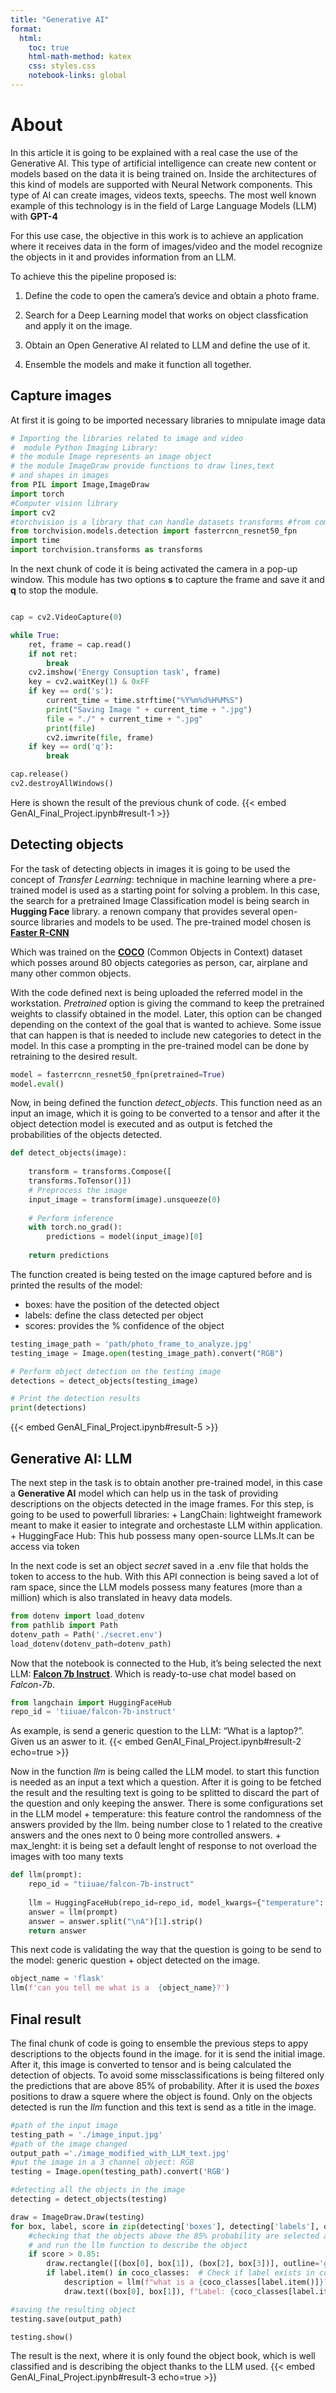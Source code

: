 ```yaml
---
title: "Generative AI"
format:
  html:
    toc: true
    html-math-method: katex
    css: styles.css
    notebook-links: global
---
```


# About

In this article it is going to be explained with a real case the use of the Generative AI. This type of  artificial intelligence can create new content or models based on the data it is being trained on. Inside the architectures of this kind of models are supported with Neural Network components. This type of AI can create images, videos texts, speechs. The most well known example of this technology is in the field of Large Language Models (LLM) with **GPT-4**

For this use case, the objective in this work is to achieve an application where it receives data in the form of images/video and the model recognize the objects in it and provides information from an LLM.

To achieve this the pipeline proposed is:

1. Define the code to open the camera's device and obtain a photo frame.

2. Search for a Deep Learning model that works on object classfication and apply it on the image.

3. Obtain an Open Generative AI related to LLM and define the use of it.

4. Ensemble the models and make it function all together.

## Capture images

At first it is going to be imported necessary libraries to mnipulate image data
```python
# Importing the libraries related to image and video
#  module Python Imaging Library:
# the module Image represents an image object
# the module ImageDraw provide functions to draw lines,text 
# and shapes in images
from PIL import Image,ImageDraw
import torch
#Computer vision library
import cv2
#torchvision is a library that can handle datasets transforms #from computer vision tasks
from torchvision.models.detection import fasterrcnn_resnet50_fpn
import time
import torchvision.transforms as transforms
```

In the next chunk of code it is being activated the camera in a pop-up window. This module has two options **s** to capture the frame and save it and **q** to stop the module.

```python

cap = cv2.VideoCapture(0)

while True:
    ret, frame = cap.read()
    if not ret: 
        break
    cv2.imshow('Energy Consuption task', frame)
    key = cv2.waitKey(1) & 0xFF
    if key == ord('s'):
        current_time = time.strftime("%Y%m%d%H%M%S")
        print("Saving Image " + current_time + ".jpg")
        file = "./" + current_time + ".jpg"
        print(file)
        cv2.imwrite(file, frame)
    if key == ord('q'):
        break

cap.release()
cv2.destroyAllWindows()
```
Here is shown the result of the previous chunk of code.
{{< embed GenAI_Final_Project.ipynb#result-1 >}}

## Detecting objects

For the task of detecting objects in images it is going to be used the concept of *Transfer Learning*: technique in machine learning where a pre-trained model is used as a starting point for solving a problem.
In this case, the search for a pretrained Image Classification model is being search in **Hugging Face** library. a renown company that provides several open-source libraries and models to be used.
The pre-trained model chosen is [**Faster R-CNN**](https://huggingface.co/Theem/fasterrcnn_resnet50_fpn_grayscale)  


Which was trained on the [**COCO**](https://paperswithcode.com/dataset/coco) (Common Objects in Context) dataset which posses around 80 objects categories as person, car, airplane and many other common objects.

With the code defined next is being uploaded the referred model in the workstation. *Pretrained* option is giving the command to keep the pretrained weights to classify obtained in the model. Later, this option can be changed depending on the context of the goal that is wanted to achieve. Some issue that can happen is that is needed to include new categories to detect in the model. In this case a prompting in the pre-trained model can be done by retraining to the desired result.

```python
model = fasterrcnn_resnet50_fpn(pretrained=True)
model.eval()
```

Now, in being defined the function *detect_objects*. This function need as an input an image, which it is going to be converted to a tensor and after it the object detection model is executed and as output is fetched the probabilities of the objects detected.

```python
def detect_objects(image):
    
    transform = transforms.Compose([
    transforms.ToTensor()])
    # Preprocess the image
    input_image = transform(image).unsqueeze(0)
    
    # Perform inference
    with torch.no_grad():
        predictions = model(input_image)[0]
    
    return predictions
```

The function created is being tested on the image captured before and is printed the results of the model:

+ boxes: have the position of the detected object
+ labels: define the  class detected per object
+ scores: provides the % confidence of the object 

```python
testing_image_path = 'path/photo_frame_to_analyze.jpg'
testing_image = Image.open(testing_image_path).convert("RGB")

# Perform object detection on the testing image
detections = detect_objects(testing_image)

# Print the detection results
print(detections)
```
{{< embed GenAI_Final_Project.ipynb#result-5 >}}


## Generative AI: LLM

The next step in the task is to obtain another pre-trained model, in this case a **Generative AI** model which can help us in the task of providing descriptions on the objects detected in the image frames. For this step, is going to be used to powerfull libraries:
+ LangChain: lightweight framework meant to make it easier to integrate and orchestaste LLM within application.
+ HuggingFace Hub: This hub possess many open-source LLMs.It can be access via token

In the next code is set an object *secret* saved in a .env file that holds the token to access to the hub. With this API connection is being saved a lot of ram space, since the LLM models possess many features (more than a million) which is also translated in heavy data models. 
```python
from dotenv import load_dotenv
from pathlib import Path
dotenv_path = Path('./secret.env')
load_dotenv(dotenv_path=dotenv_path)
```

Now that the notebook is connected to the Hub, it's being selected the next LLM: [**Falcon 7b Instruct**](https://huggingface.co/tiiuae/falcon-7b-instruct). Which is ready-to-use chat model based on *Falcon-7b*.
```python
from langchain import HuggingFaceHub
repo_id = 'tiiuae/falcon-7b-instruct'
```
As example, is send a generic question to the LLM: "What is a laptop?". Given us an aswer to it. 
{{< embed GenAI_Final_Project.ipynb#result-2 echo=true >}}


Now in the function *llm* is being called the LLM model. to start this function is needed as an input a text which a question. After it is going to be fetched the result and the resulting text is going to be splitted to discard the part of the question and only keeping the answer.
There is some configurations set in the LLM model
+ temperature: this feature control the randomness of the answers provided by the llm. being number close to 1 related to the creative answers and the ones next to 0 being more controlled answers.
+ max_lenght: it is being set a default lenght of response to not overload the images with too many texts
```python
def llm(prompt):
    repo_id = "tiiuae/falcon-7b-instruct" 
   
    llm = HuggingFaceHub(repo_id=repo_id, model_kwargs={"temperature": 0.5, "max_length": 3})
    answer = llm(prompt)
    answer = answer.split("\nA")[1].strip()
    return answer
```
This next code is validating the way that the question is going to be send to the model: generic question + object detected on the image.
```python
object_name = 'flask'
llm(f'can you tell me what is a  {object_name}?')
```
## Final result

The final chunk of code is going to ensemble the previous steps to appy descriptions to the objects found in the image.
for it is send the initial image. After it, this image is converted to tensor and is being calculated the detection of objects. To avoid some missclassifications is being filtered only the predictions that are above 85% of probability. After it is used the *boxes* positions to draw a squere where the object is found. Only on the objects detected is run the *llm* function and this text is send as a title in the image.
```python
#path of the input image
testing_path = './image_input.jpg'
#path of the image changed
output_path ='./image_modified_with_LLM_text.jpg'
#put the image in a 3 channel object: RGB
testing = Image.open(testing_path).convert('RGB')

#detecting all the objects in the image
detecting = detect_objects(testing)

draw = ImageDraw.Draw(testing)
for box, label, score in zip(detecting['boxes'], detecting['labels'], detecting['scores']):
    #checking that the objects above the 85% probability are selected and on it draw the box
    # and run the llm function to describe the object
    if score > 0.85:
        draw.rectangle([(box[0], box[1]), (box[2], box[3])], outline='green')
        if label.item() in coco_classes:  # Check if label exists in coco_classes
            description = llm(f"what is a {coco_classes[label.item()]}?")
            draw.text((box[0], box[1]), f"Label: {coco_classes[label.item()]}, Description: {description}", fill="red")

#saving the resulting object
testing.save(output_path)

testing.show()
```
The result is the next, where it is only found the object book, which is well classified and is describing the object thanks to the LLM used.
{{< embed GenAI_Final_Project.ipynb#result-3 echo=true >}}
